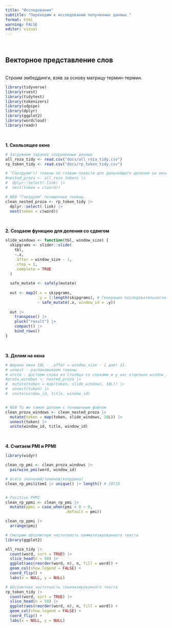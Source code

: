 ```yaml
---
title: "Исследования"
subtitle: "Переходим к исследованию полученных данных."
format: html
warning: FALSE
editor: visual
---
```


<br/>

## Векторное представление слов

<br/> 
Строим эмбеддинги, взяв за основу матрицу термин-термин.

```r
library(tidyverse)
library(rvest)
library(tidytext)
library(tokenizers)
library(udpipe)
library(dplyr)
library(ggplot2)
library(wordcloud)
library(readr)

```

<br/>

**1. Скользящее окно**

```r
# Загружаем заранее сохраненные данные
all_roza_tidy <- read.csv("docs/all_roza_tidy.csv")
rp_token_tidy <- read.csv("docs/rp_token_tidy.csv")

# "Гнездуем")) токены по главам повести для дальнейшего деления на окна
#nested_proza <- all_roza_tokens |> 
#  dplyr::select(-link) |> 
#  nest(token = c(word))

# NEW "Гнездуем" почищенные токены
clean_nested_proza <- rp_token_tidy |> 
  dplyr::select(-link) |> 
  nest(token = c(word))
```

<br/>

**2. Создаем функцию для деления со сдвигом**

```r
slide_windows <- function(tbl, window_size) {
  skipgrams <- slider::slide(
    tbl, 
    ~.x, 
    .after = window_size - 1, 
    .step = 1, 
    .complete = TRUE
  )
  
  safe_mutate <- safely(mutate)
  
  out <- map2(.x = skipgrams,
              .y = 1:length(skipgrams), # Генерация последовательности индексов
              ~ safe_mutate(.x, window_id = .y))
  
  out |> 
    transpose() |> 
    pluck("result") |> 
    compact() |> 
    bind_rows()
}

```

<br/>

**3. Делим на окна**

```r
# Ширина окна 10L - .after = window_size - 1 дает 11.
# unnest - распаковываем токены
# unite - достаем слова из столбца со словами и у нас отдельно window_id и название документа
#proza_windows <- nested_proza |> 
#  mutate(token = map(token, slide_windows, 10L)) |>  
#  unnest(token) |>  
#  unite(window_id, title, window_id)


# NEW То же самое делаем с почищенным файлом
clean_proza_windows <- clean_nested_proza |> 
  mutate(token = map(token, slide_windows, 10L)) |>  
  unnest(token) |>  
  unite(window_id, title, window_id)
```

<br/>

**4. Считаем PMI и PPMI**

```r
library(widyr)

clean_rp_pmi <- clean_proza_windows |>
  pairwise_pmi(word, window_id)

# всего значений/токенов/координат
clean_rp_pmi$item1 |> unique() |> length() # 20710


# Positive PPMI
clean_rp_ppmi <- clean_rp_pmi |> 
  mutate(ppmi = case_when(pmi < 0 ~ 0,
                          .default = pmi))

clean_rp_ppmi |> 
  arrange(pmi)
```


```r
# Смотрим абсолютную частотность лемматизированного текста
library(ggplot2)

all_roza_tidy |> 
  count(word, sort = TRUE) |> 
  slice_head(n = 50) |> 
  ggplot(aes(reorder(word, n), n, fill = word)) +
  geom_col(show.legend = FALSE) +
  coord_flip() +
  labs(x = NULL, y = NULL)

```

```r
# Абсолютная частотность токенизированного текста
rp_token_tidy |> 
  count(word, sort = TRUE) |> 
  slice_head(n = 50) |> 
  ggplot(aes(reorder(word, n), n, fill = word)) +
  geom_col(show.legend = FALSE) +
  coord_flip() +
  labs(x = NULL, y = NULL)

```
